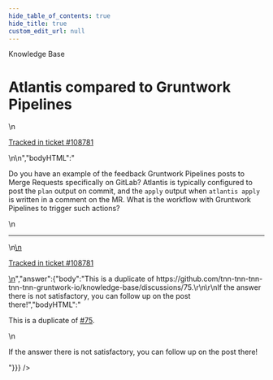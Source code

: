 ```yaml
---
hide_table_of_contents: true
hide_title: true
custom_edit_url: null
---
```



<head>
  <link rel="canonical" href="https://github.com/tnn-tnn-tnn-tnn-tnn-gruntwork-io/knowledge-base/discussions/468" />
</head>

<CenterLayout>
<span className="searchCategory">Knowledge Base</span>
<h1>Atlantis compared to Gruntwork Pipelines</h1>
<GitHub discussion={{"id":"D_kwDOF8slf84AP0l2","number":468,"author":{"login":"iangrunt"},"title":"Atlantis compared to Gruntwork Pipelines","body":"\nDo you have an example of the feedback Gruntwork Pipelines posts to Merge Requests specifically on GitLab? Atlantis is typically configured to post the `plan` output on commit, and the `apply` output when `atlantis apply` is written in a comment on the MR. What is the workflow with Gruntwork Pipelines to trigger such actions?\n\n---\n\n<ins datetime=\"2022-06-15T16:53:47Z\">\n  <p><a href=\"https://support.gruntwork.io/hc/requests/108781\">Tracked in ticket #108781</a></p>\n</ins>\n","bodyHTML":"<p dir=\"auto\">Do you have an example of the feedback Gruntwork Pipelines posts to Merge Requests specifically on GitLab? Atlantis is typically configured to post the <code class=\"notranslate\">plan</code> output on commit, and the <code class=\"notranslate\">apply</code> output when <code class=\"notranslate\">atlantis apply</code> is written in a comment on the MR. What is the workflow with Gruntwork Pipelines to trigger such actions?</p>\n<hr>\n<ins datetime=\"2022-06-15T16:53:47Z\">\n  <p dir=\"auto\"><a href=\"https://support.gruntwork.io/hc/requests/108781\" rel=\"nofollow\">Tracked in ticket #108781</a></p>\n</ins>","answer":{"body":"This is a duplicate of https://github.com/tnn-tnn-tnn-tnn-tnn-gruntwork-io/knowledge-base/discussions/75.\r\n\r\nIf the answer there is not satisfactory, you can follow up on the post there!","bodyHTML":"<p dir=\"auto\">This is a duplicate of <a class=\"issue-link js-issue-link\" data-error-text=\"Failed to load title\" data-id=\"3725969\" data-permission-text=\"Title is private\" data-url=\"https://github.com/tnn-tnn-tnn-tnn-tnn-gruntwork-io/knowledge-base/discussions/75\" data-hovercard-type=\"discussion\" data-hovercard-url=\"/tnn-tnn-tnn-tnn-tnn-gruntwork-io/knowledge-base/discussions/75/hovercard\" href=\"https://github.com/tnn-tnn-tnn-tnn-tnn-gruntwork-io/knowledge-base/discussions/75\">#75</a>.</p>\n<p dir=\"auto\">If the answer there is not satisfactory, you can follow up on the post there!</p>"}}} />

</CenterLayout>
  

<!-- ##DOCS-SOURCER-START
{
  "sourcePlugin": "github-discussions",
  "hash": "5169005ff4d668413d04cdacec236124"
}
##DOCS-SOURCER-END -->
